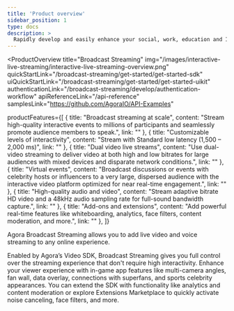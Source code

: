 ```yaml
---
title: 'Product overview'
sidebar_position: 1
type: docs
description: >
  Rapidly develop and easily enhance your social, work, education and IoT apps with face-to-face interaction.
---
```


<ProductOverview
  title="Broadcast Streaming"
  img="/images/interactive-live-streaming/interactive-live-streaming-overview.png"
  quickStartLink="/broadcast-streaming/get-started/get-started-sdk"
  uiQuickStartLink="/broadcast-streaming/get-started/get-started-uikit"
  authenticationLink="/broadcast-streaming/develop/authentication-workflow"
  apiReferenceLink="/api-reference"
  samplesLink="https://github.com/AgoraIO/API-Examples"

  productFeatures={[
    {
      title: "Broadcast streaming at scale",
      content: "Stream high-quality interactive events to millions of participants and seamlessly promote audience members to speak.",
      link: ""
    },
    {
      title: "Customizable levels of interactivity",
      content: "Stream with Standard low latency (1,500 – 2,000 ms)",
      link: ""
    },
    {
      title: "Dual video live streams",
      content: "Use dual-video streaming to deliver video at both high and low bitrates for large audiences with mixed devices and disparate network conditions.",
      link: ""
    },
    {
      title: "Virtual events",
      content: "Broadcast discussions or events with celebrity hosts or influencers to a very large, dispersed audience with the interactive video platform optimized for near real-time engagement.",
      link: ""
    },
    {
      title: "High-quality audio and video",
      content: "Stream adaptive bitrate HD video and a 48kHz audio sampling rate for full-sound bandwidth capture.",
      link: ""
    },
    {
      title: "Add-ons and extensions",
      content: "Add powerful real-time features like whiteboarding, analytics, face filters, content moderation, and more.",
      link: ""
    },
  ]}

>

Agora Broadcast Streaming allows you to add live video and voice streaming to any online experience. 

Enabled by Agora’s Video SDK, Broadcast Streaming gives you full control over the streaming experience that don't require high interactivity. Enhance your viewer experience with in-game app features like multi-camera angles, fan wall, data overlay, connections with superfans, and sports celebrity appearances. You can extend the SDK with functionality like analytics and content moderation or explore Extensions Marketplace to quickly activate noise canceling, face filters, and more.

</ProductOverview>